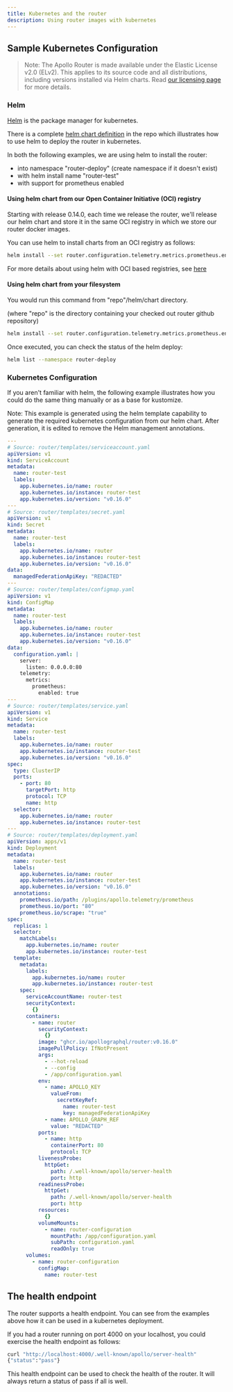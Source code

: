 ```yaml
---
title: Kubernetes and the router
description: Using router images with kubernetes
---
```



## Sample Kubernetes Configuration

> Note: The Apollo Router is made available under the Elastic License v2.0 (ELv2).  This applies to its source code and all distributions, including versions installed via Helm charts.  Read [our licensing page](https://www.apollographql.com/docs/resources/elastic-license-v2-faq/) for more details.

### Helm

[Helm](https://helm.sh) is the package manager for kubernetes.

There is a complete [helm chart definition](https://github.com/apollographql/router/tree/v0.16.0/helm/chart/router) in the repo which illustrates how to use helm to deploy the router in kubernetes.

In both the following examples, we are using helm to install the router:
 - into namespace "router-deploy" (create namespace if it doesn't exist)
 - with helm install name "router-test"
 - with support for prometheus enabled

#### Using helm chart from our Open Container Initiative (OCI) registry

Starting with release 0.14.0, each time we release the router, we'll release
our helm chart and store it in the same OCI registry in which we store our
router docker images.

You can use helm to install charts from an OCI registry as follows:

```bash
helm install --set router.configuration.telemetry.metrics.prometheus.enabled=true --set managedFederation.apiKey="REDACTED" --set managedFederation.graphRef="REDACTED" --create-namespace --namespace router-deploy router-test oci://ghcr.io/apollographql/helm-charts/router --version 0.1.20 --values router/values.yaml
```

For more details about using helm with OCI based registries, see [here](https://helm.sh/docs/topics/registries/)

#### Using helm chart from your filesystem

You would run this command from "repo"/helm/chart directory.

(where "repo" is the directory containing your checked out router github repository)

```bash
helm install --set router.configuration.telemetry.metrics.prometheus.enabled=true --set managedFederation.apiKey="REDACTED" --set managedFederation.graphRef="REDACTED" --create-namespace --namespace router-deploy router-test router --values router/values.yaml
```

Once executed, you can check the status of the helm deploy:

```bash
helm list --namespace router-deploy
```

### Kubernetes Configuration

If you aren't familiar with helm, the following example illustrates how you could do the same thing manually or as a base for kustomize.

Note: This example is generated using the helm template capability to generate the required kubernetes configuration from our helm chart. After generation, it is edited to remove the Helm management annotations.

```yaml
---
# Source: router/templates/serviceaccount.yaml
apiVersion: v1
kind: ServiceAccount
metadata:
  name: router-test
  labels:
    app.kubernetes.io/name: router
    app.kubernetes.io/instance: router-test
    app.kubernetes.io/version: "v0.16.0"
---
# Source: router/templates/secret.yaml
apiVersion: v1
kind: Secret
metadata:
  name: router-test
  labels:
    app.kubernetes.io/name: router
    app.kubernetes.io/instance: router-test
    app.kubernetes.io/version: "v0.16.0"
data:
  managedFederationApiKey: "REDACTED"
---
# Source: router/templates/configmap.yaml
apiVersion: v1
kind: ConfigMap
metadata:
  name: router-test
  labels:
    app.kubernetes.io/name: router
    app.kubernetes.io/instance: router-test
    app.kubernetes.io/version: "v0.16.0"
data:
  configuration.yaml: |
    server:
      listen: 0.0.0.0:80
    telemetry:
      metrics:
        prometheus:
          enabled: true
---
# Source: router/templates/service.yaml
apiVersion: v1
kind: Service
metadata:
  name: router-test
  labels:
    app.kubernetes.io/name: router
    app.kubernetes.io/instance: router-test
    app.kubernetes.io/version: "v0.16.0"
spec:
  type: ClusterIP
  ports:
    - port: 80
      targetPort: http
      protocol: TCP
      name: http
  selector:
    app.kubernetes.io/name: router
    app.kubernetes.io/instance: router-test
---
# Source: router/templates/deployment.yaml
apiVersion: apps/v1
kind: Deployment
metadata:
  name: router-test
  labels:
    app.kubernetes.io/name: router
    app.kubernetes.io/instance: router-test
    app.kubernetes.io/version: "v0.16.0"
  annotations:
    prometheus.io/path: /plugins/apollo.telemetry/prometheus
    prometheus.io/port: "80"
    prometheus.io/scrape: "true"
spec:
  replicas: 1
  selector:
    matchLabels:
      app.kubernetes.io/name: router
      app.kubernetes.io/instance: router-test
  template:
    metadata:
      labels:
        app.kubernetes.io/name: router
        app.kubernetes.io/instance: router-test
    spec:
      serviceAccountName: router-test
      securityContext:
        {}
      containers:
        - name: router
          securityContext:
            {}
          image: "ghcr.io/apollographql/router:v0.16.0"
          imagePullPolicy: IfNotPresent
          args:
            - --hot-reload
            - --config
            - /app/configuration.yaml
          env:
            - name: APOLLO_KEY
              valueFrom:
                secretKeyRef:
                  name: router-test
                  key: managedFederationApiKey
            - name: APOLLO_GRAPH_REF
              value: "REDACTED"
          ports:
            - name: http
              containerPort: 80
              protocol: TCP
          livenessProbe:
            httpGet:
              path: /.well-known/apollo/server-health
              port: http
          readinessProbe:
            httpGet:
              path: /.well-known/apollo/server-health
              port: http
          resources:
            {}
          volumeMounts:
            - name: router-configuration
              mountPath: /app/configuration.yaml
              subPath: configuration.yaml
              readOnly: true
      volumes:
        - name: router-configuration
          configMap:
            name: router-test
```

## The health endpoint

The router supports a health endpoint. You can see from the examples above how it can be used in a kubernetes deployment.

If you had a router running on port 4000 on your localhost, you could exercise the health endpoint as follows:

```bash
curl "http://localhost:4000/.well-known/apollo/server-health"
{"status":"pass"}
```

This health endpoint can be used to check the health of the router. It will always return a status of pass if all is well.

